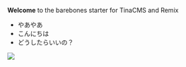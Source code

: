 
**Welcome** to the barebones starter for TinaCMS and Remix

* やあやあ
* こんにちは
* どうしたらいいの？

![](/uploads/IMG_2253.jpeg)
